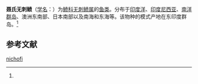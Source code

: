 {{Speciesbox
| name = 聂氏无刺鲼
| status = 
| status_system = 
| image = 
| genus = Aetomylaeus
| species = nichofi
| authority = (Bloch et Schneider, 1801)<ref name='id5290'>{{cite web| url =http://www.bioinfo.cn/db05/BjdwSpecies.php?action=view&id=5290| title =聂氏无刺鲼| work =《中国动物物种编目数据库》| publisher =中国科学院微生物研究所| author =中国科学院动物研究所| accessdate =2009-04-11| deadurl =yes| archiveurl =https://web.archive.org/web/20160305074148/http://www.bioinfo.cn/db05/BjdwSpecies.php?action=view&id=5290| archivedate =2016-03-05}}</ref>
}}

'''聂氏无刺鲼'''（[[学名|学名]]：{{lang|la|''Aetomylaeus nichofi''}}）为[[鲼科|鲼科]][[无刺鲼属|无刺鲼属]]的[[鱼类|鱼类]]。分布于[[印度洋|印度洋]]、[[印度尼西亚|印度尼西亚]]、[[南洋群岛|南洋群岛]]、澳洲东南部、日本南部以及南海和东海等。该物种的模式产地在东印度群岛。<ref name='id5290'/>

== 参考文献 ==
{{reflist}}

{{Wikispecies|Aetomylaeus nichofi}}
{{Taxonbar|from=Q15233136}}

[[Category:无刺鲼属|nichofi]]


{{鱼类小作品}}